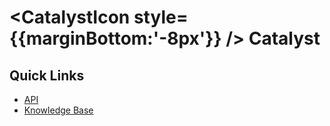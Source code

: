 


# <CatalystIcon style={{marginBottom:'-8px'}} /> Catalyst

<DocumentCards folder="catalyst" />

## Quick Links

- [API](https://docs.catalyst.zoho.com/en/api/introduction/overview-and-prerequisites/)
- [Knowledge Base](https://docs.catalyst.zoho.com/en/faq/general/)
